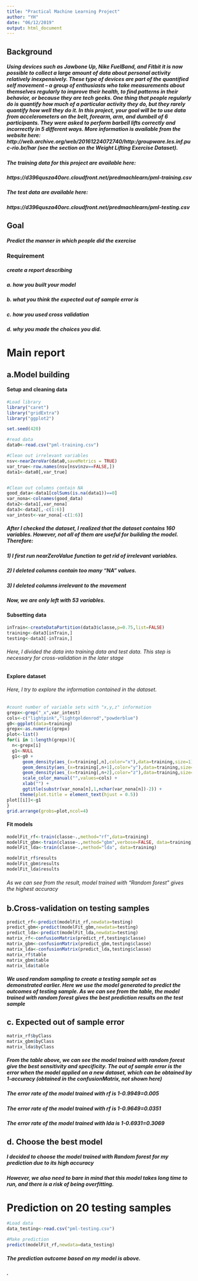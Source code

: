 ---
title: "Practical Machine Learning Project"
author: "YH"
date: "06/12/2019"
output: html_document
---

## Background

##### Using devices such as Jawbone Up, Nike FuelBand, and Fitbit it is now possible to collect a large amount of data about personal activity relatively inexpensively. These type of devices are part of the quantified self movement – a group of enthusiasts who take measurements about themselves regularly to improve their health, to find patterns in their behavior, or because they are tech geeks. One thing that people regularly do is quantify how much of a particular activity they do, but they rarely quantify how well they do it. In this project, your goal will be to use data from accelerometers on the belt, forearm, arm, and dumbell of 6 participants. They were asked to perform barbell lifts correctly and incorrectly in 5 different ways. More information is available from the website here: http://web.archive.org/web/20161224072740/http:/groupware.les.inf.puc-rio.br/har (see the section on the Weight Lifting Exercise Dataset).

##### The training data for this project are available here:
##### https://d396qusza40orc.cloudfront.net/predmachlearn/pml-training.csv
##### The test data are available here:
##### https://d396qusza40orc.cloudfront.net/predmachlearn/pml-testing.csv

## Goal
##### Predict the manner in which people did the exercise

### Requirement
#####  create a report describing 
##### a. how you built your model
##### b. what you think the expected out of sample error is
##### c. how you used cross validation
##### d. why you made the choices you did.



# Main report
## a.Model building
#### Setup and cleaning data

```{r Setup,results='hide'}
#Load library
library("caret")
library("gridExtra")
library("ggplot2")

set.seed(420)

#read data
data0<-read.csv("pml-training.csv")

#Clean out irrelevant variables
nsv<-nearZeroVar(data0,saveMetrics = TRUE)
var_true<-row.names(nsv[nsv$nzv==FALSE,])
data1<-data0[,var_true]


#Clean out columns contain NA
good_data<-data1[colSums(is.na(data1))==0]
var_nona<-colnames(good_data)
data2<-data1[,var_nona]
data3<-data2[,-c(1:6)]
var_intest<-var_nona[-c(1:6)]
```

##### After I checked the dataset, I realized that the dataset contains 160 variables. However, not all of them are useful for building the model. Therefore:
##### 1) I first run nearZeroValue function to get rid of irrelevant variables. 
##### 2) I deleted columns contain too many "NA" values.
##### 3) I deleted columns irrelevant to the movement
##### Now, we are only left with 53 variables.  


#### Subsetting data
```{r Subset}
inTrain<-createDataPartition(data3$classe,p=0.75,list=FALSE)
training<-data3[inTrain,]
testing<-data3[-inTrain,]
```
###### Here, I divided the data into training data and test data. This step is necessary for cross-validation in the later stage  


#### Explore dataset
###### Here, I try to explore the information contained in the dataset.

```{r Explore,echo=FALSE}
#count number of variable sets with "x,y,z" information
grepx<-grep("_x",var_intest)
cols<-c("lightpink","lightgoldenrod","powderblue")
g0<-ggplot(data=training)
grepx<-as.numeric(grepx)
plot<-list()
for(i in 1:length(grepx)){
  n<-grepx[i]
  g1<-NULL
  g1<-g0 +
      geom_density(aes_(x=training[,n],color="x"),data=training,size=1) +
      geom_density(aes_(x=training[,n+1],color="y"),data=training,size=1) +
      geom_density(aes_(x=training[,n+2],color="z"),data=training,size=1) +
      scale_color_manual("",values=cols) +
      xlab("") +
      ggtitle(substr(var_nona[n],1,nchar(var_nona[n])-2)) +
     theme(plot.title = element_text(hjust = 0.5))
plot[[i]]<-g1
}
grid.arrange(grobs=plot,ncol=4)

```

#### Fit models
```{r Fit models,error=FALSE,warning=FALSE}
modelFit_rf<-train(classe~.,method="rf",data=training)
modelFit_gbm<-train(classe~.,method="gbm",verbose=FALSE, data=training)
modelFit_lda<-train(classe~.,method="lda", data=training)
```

```{r Evaluate accuracy}
modelFit_rf$results
modelFit_gbm$results
modelFit_lda$results
```
###### As we can see from the result, model trained with "Random forest" gives the highest accuracy

## b.Cross-validation on testing samples
```{r Matrix}
predict_rf<-predict(modelFit_rf,newdata=testing)
predict_gbm<-predict(modelFit_gbm,newdata=testing)
predict_lda<-predict(modelFit_lda,newdata=testing)
matrix_rf<-confusionMatrix(predict_rf,testing$classe)
matrix_gbm<-confusionMatrix(predict_gbm,testing$classe)
matrix_lda<-confusionMatrix(predict_lda,testing$classe)
matrix_rf$table
matrix_gbm$table
matrix_lda$table
```

##### We used random sampling to create a testing sample set as demonstrated earlier. Here we use the model generated to predict the outcomes of testing sample. As we can see from the table, the model trained with random forest gives the best prediction results on the test sample

## c. Expected out of sample error
```{r OOS error}
matrix_rf$byClass
matrix_gbm$byClass
matrix_lda$byClass
```

##### From the table above, we can see the model trained with random forest give the best sensitivity and specificity. The out of sample error is the error when the model applied on a new dataset, which can be obtained by 1-accuracy (obtained in the confusionMatrix, not shown here)
##### The error rate of the model trained with rf is 1-0.9949=0.005
##### The error rate of the model trained with rf is 1-0.9649=0.0351
##### The error rate of the model trained with lda is 1-0.6931=0.3069

## d. Choose the best model
##### I decided to choose the model trained with Random forest for my prediction due to its high accuracy
##### However, we also need to bare in mind that this model takes long time to run, and there is a risk of being overfitting.

# Prediction on 20 testing samples
```{r Prediction}
#Load data
data_testing<-read.csv("pml-testing.csv")

#Make prediction
predict(modelFit_rf,newdata=data_testing)

```

##### The prediction outcome based on my model is above.
##### .

